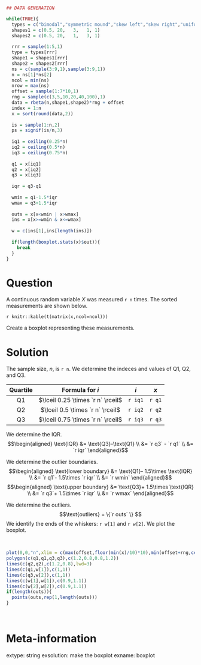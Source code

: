 ```r
## DATA GENERATION

while(TRUE){
  types = c("bimodal","symmetric mound","skew left","skew right","uniform")
  shapes1 = c(0.5, 20,   3,   1, 1)
  shapes2 = c(0.5, 20,   1,   3, 1)
  
  rrr = sample(1:5,1)
  type = types[rrr]
  shape1 = shapes1[rrr]
  shape2 = shapes2[rrr]
  ns = c(sample(3:9,1),sample(3:9,1))
  n = ns[1]*ns[2]
  ncol = min(ns)
  nrow = max(ns)
  offset = sample(1:7*10,1)
  rng = sample(c(3,5,10,20,40,100),1)
  data = rbeta(n,shape1,shape2)*rng + offset
  index = 1:n
  x = sort(round(data,2))
  
  is = sample(1:n,2)
  ps = signif(is/n,3)
  
  iq1 = ceiling(0.25*n)
  iq2 = ceiling(0.5*n)
  iq3 = ceiling(0.75*n)
  
  q1 = x[iq1]
  q2 = x[iq2]
  q3 = x[iq3]
  
  iqr = q3-q1
  
  wmin = q1-1.5*iqr
  wmax = q3+1.5*iqr
  
  outs = x[x<wmin | x>wmax]
  ins = x[x>=wmin & x<=wmax]
  
  w = c(ins[1],ins[length(ins)])
  
  if(length(boxplot.stats(x)$out)){
    break
  }
}
```

Question
========

A continuous random variable $X$ was measured `r n` times. The sorted measurements are shown below.

`r knitr::kable(t(matrix(x,ncol=ncol)))`

Create a boxplot representing these measurements.


Solution
========

The sample size, $n$, is `r n`. We determine the indeces and values of Q1, Q2, and Q3.

| Quartile | Formula for $i$ | $i$ | $x$ |
|:---:|:---:|:---:|:---:|
| Q1  | $\lceil 0.25 \times `r n` \rceil$ | `r iq1` | `r q1` |
| Q2  | $\lceil 0.5 \times `r n` \rceil$ | `r iq2` | `r q2` |
| Q3  | $\lceil 0.75 \times `r n` \rceil$ | `r iq3` | `r q3` |

We determine the IQR.
$$\begin{aligned}
\text{IQR} &= \text{Q3}-\text{Q1} \\
&= `r q3` - `r q1` \\
&= `r iqr`
\end{aligned}$$

We determine the outlier boundaries.
$$\begin{aligned}
\text{lower boundary} &= \text{Q1}- 1.5\times \text{IQR} \\
&= `r q1`- 1.5\times `r iqr` \\
&= `r wmin` 
\end{aligned}$$
$$\begin{aligned}
\text{upper boundary} &= \text{Q3}+ 1.5\times \text{IQR} \\
&= `r q3`+ 1.5\times `r iqr` \\
&= `r wmax` 
\end{aligned}$$

We determine the outliers.
$$\text{outliers} = \{`r outs` \} $$
We identify the ends of the whiskers: `r w[1]` and `r w[2]`. We plot the boxplot.

\
```r
plot(0,0,"n",xlim = c(max(offset,floor(min(x)/10)*10),min(offset+rng,ceiling(max(x)/10)*10)), ylim=c(0,2),yaxt="n",ylab="", xlab="")
polygon(c(q1,q1,q3,q3),c(1.2,0.8,0.8,1.2))
lines(c(q2,q2),c(1.2,0.8),lwd=3)
lines(c(q1,w[1]),c(1,1))
lines(c(q3,w[2]),c(1,1))
lines(c(w[1],w[1]),c(0.9,1.1))
lines(c(w[2],w[2]),c(0.9,1.1))
if(length(outs)){
  points(outs,rep(1,length(outs)))
}

```
\



Meta-information
============
extype: string
exsolution: make the boxplot
exname: boxplot
